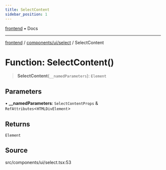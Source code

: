 ```yaml
---
title: SelectContent
sidebar_position: 1
---
```


[frontend](../../../..) • Docs

***

[frontend](../../../..) / [components/ui/select](..) / SelectContent

# Function: SelectContent()

> **SelectContent**(`__namedParameters`): `Element`

## Parameters

• **\_\_namedParameters**: `SelectContentProps` & `RefAttributes`\<`HTMLDivElement`\>

## Returns

`Element`

## Source

src/components/ui/select.tsx:53
